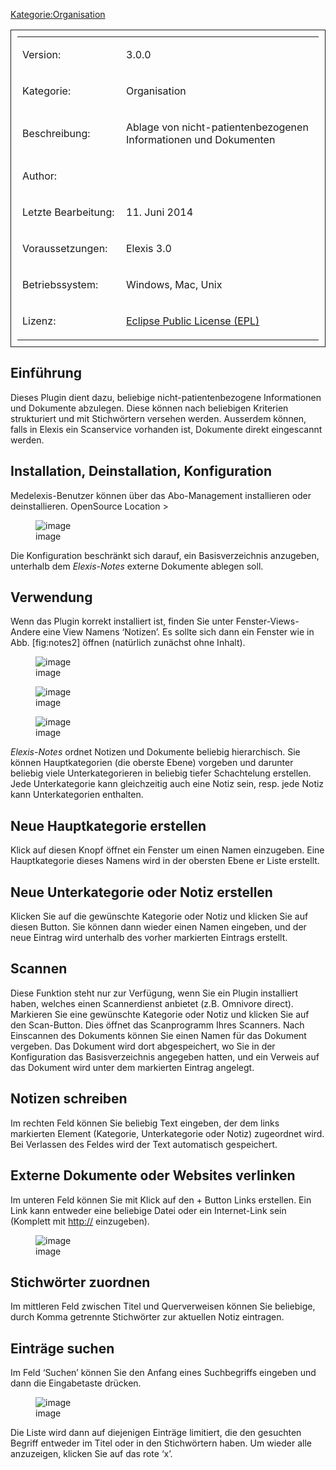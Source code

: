 [[Kategorie:Organisation]]

<table style="width:100%; border: 1px solid; padding: 10px">
	
	<tr>
		<td>Version:</td>
		<td>3.0.0</td>
	</tr>
	<tr>
		<td style="width:150px;">Kategorie:</td>
		<td>Organisation</td>
	</tr>
	<tr>
		<td>Beschreibung:</td>
		<td>Ablage von nicht-patientenbezogenen Informationen und Dokumenten </td>
	</tr>
	<tr>
		<td>Author:</td>
		<td></td>
	</tr>
	<tr>
		<td>Letzte Bearbeitung:</td>
		<td>11. Juni 2014</td>
	</tr>
	<tr>
		<td>Voraussetzungen:</td>
		<td>Elexis 3.0</td>
	</tr>
	<tr>
		<td>Betriebssystem:</td>
		<td>Windows, Mac, Unix</td>
	</tr>
	<tr>
		<td>Lizenz:</td>
		<td>[http://www.eclipse.org/legal/epl-v10.html Eclipse Public License (EPL)]</td>
	</tr>
</table>



== Einführung ==


Dieses Plugin dient dazu, beliebige nicht-patientenbezogene Informationen und Dokumente abzulegen. Diese können nach beliebigen Kriterien strukturiert und mit Stichwörtern versehen werden.
Ausserdem können, falls in Elexis ein Scanservice vorhanden ist, Dokumente direkt eingescannt werden. 


== Installation, Deinstallation, Konfiguration ==

Medelexis-Benutzer können über das Abo-Management installieren oder deinstallieren.  OpenSource Location >


[[Image:ch.elexis.notes_config.png|image]]


Die Konfiguration beschränkt sich darauf, ein Basisverzeichnis anzugeben, unterhalb dem ''Elexis-Notes'' externe Dokumente ablegen soll.


== Verwendung ==

Wenn das Plugin korrekt installiert ist, finden Sie unter Fenster-Views-Andere eine View Namens ‘Notizen’. Es sollte sich dann ein Fenster wie in Abb. [fig:notes2] öffnen (natürlich zunächst ohne Inhalt).


[[Image:ch.elexis.notes_notesview.png|image]]


[[Image:ch.elexis.notes_notestools.png|image]]


[[Image:ch.elexis.notes_notesview2.png|image]]


''Elexis-Notes'' ordnet Notizen und Dokumente beliebig hierarchisch. Sie können Hauptkategorien (die oberste Ebene) vorgeben und darunter beliebig viele Unterkategorieren in beliebig tiefer Schachtelung erstellen. Jede Unterkategorie kann gleichzeitig auch eine Notiz sein, resp. jede Notiz kann Unterkategorien enthalten.


== Neue Hauptkategorie erstellen ==

Klick auf diesen Knopf öffnet ein Fenster um einen Namen einzugeben. Eine Hauptkategorie dieses Namens wird in der obersten Ebene er Liste erstellt.


== Neue Unterkategorie oder Notiz erstellen ==


Klicken Sie auf die gewünschte Kategorie oder Notiz und klicken Sie auf diesen Button. Sie können dann wieder einen Namen eingeben, und der neue Eintrag wird unterhalb des vorher markierten Eintrags erstellt.


== Scannen ==


Diese Funktion steht nur zur Verfügung, wenn Sie ein Plugin installiert haben, welches einen Scannerdienst anbietet (z.B. Omnivore direct). Markieren Sie eine gewünschte Kategorie oder Notiz und klicken Sie auf den Scan-Button. Dies öffnet das Scanprogramm Ihres Scanners. Nach Einscannen des Dokuments können Sie einen Namen für das Dokument vergeben. Das Dokument wird dort abgespeichert, wo Sie in der Konfiguration das Basisverzeichnis angegeben hatten, und ein Verweis auf das Dokument wird unter dem markierten Eintrag angelegt.


== Notizen schreiben ==


Im rechten Feld können Sie beliebig Text eingeben, der dem links markierten Element (Kategorie, Unterkategorie oder Notiz) zugeordnet wird. Bei Verlassen des Feldes wird der Text automatisch gespeichert.


== Externe Dokumente oder Websites verlinken ==


Im unteren Feld können Sie mit Klick auf den + Button Links erstellen. Ein Link kann entweder eine beliebige Datei oder ein Internet-Link sein (Komplett mit http:// einzugeben).

[[Image:ch.elexis.notes_notesview3.png|image]]


== Stichwörter zuordnen ==


Im mittleren Feld zwischen Titel und Querverweisen können Sie beliebige, durch Komma getrennte Stichwörter zur aktuellen Notiz eintragen.


== Einträge suchen ==


Im Feld ‘Suchen’ können Sie den Anfang eines Suchbegriffs eingeben und dann die Eingabetaste drücken.

[[Image:ch.elexis.notes_find.png|image]]


Die Liste wird dann auf diejenigen Einträge limitiert, die den gesuchten Begriff entweder im Titel oder in den Stichwörtern haben. Um wieder alle anzuzeigen, klicken Sie auf das rote ‘x’.